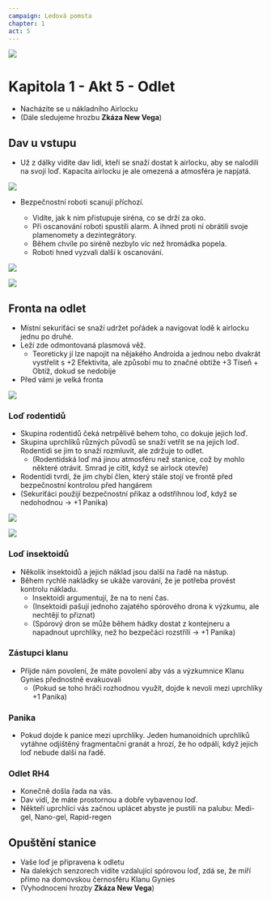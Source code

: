 ```yaml
---
campaign: Ledová pomsta
chapter: 1
act: 5
---
```


![](/LP/ScrattCZ_sci-fi_mercenaries_and_civilians_evacuating_a_casino_s_d0e45988-8940-4d77-b448-d0dcc36de800.png)

# Kapitola 1 - Akt 5 - Odlet

<Player url="https://youtu.be/Vb-jZDiGrDo?t=0" controls height={100} />

-   Nacházíte se u nákladního Airlocku
-   (Dále sledujeme hrozbu **Zkáza New Vega**)

## Dav u vstupu

-   Už z dálky vidíte dav lidí, kteří se snaží dostat k airlocku, aby se nalodili na svojí loď. Kapacita airlocku je ale omezená a atmosféra je napjatá.

![](/LP/ScrattCZ_two_sci-fi_crowds_of_angry_humanoids_shouting_at_each__70560736-bf42-4734-a7e3-f55f7450352b.png)

-   Bezpečnostní roboti scanují příchozí.

    -   Vidíte, jak k nim přistupuje siréna, co se drží za oko.
    -   Při oscanování roboti spustili alarm. A ihned proti ní obrátili svoje plamenomety a dezintegrátory.
    -   Během chvíle po siréně nezbylo víc než hromádka popela.
    -   Roboti hned vyzvali další k oscanování.

![](/LP/maps/New_Vega_Cargo_Airlock.jpg)

<List>
    <Actor
        name="robo-bezpečáci"
        size="Trump"
        className="not-prose drop-shadow-md print:drop-shadow-none"
        imageUri="/LP/ScrattCZ_two_sci-fi_crowds_of_angry_humanoids_shouting_at_each__70560736-bf42-4734-a7e3-f55f7450352b.png"
        imagePosition="center 30%"
        occupation={null}
        notes="Akce: Scanování - efektivita +1 proti čemukoliv v zóně do konce střetnutí. Plamenomet 1x&nbsp;Zranění, +1&nbsp;Teplota, Dezintegrátor 2x/1x&nbsp;Zranění. Odolný proti střelbě a konvenčním zbraním na blízko."
    />
    <Actor
        size="Trump"
        imageUri="/LP/ScrattCZ_croud_of_sci-fi_floral_zombies_invading_a_futuristic_c_ec55d41e-04de-4a50-b3a5-7691310dda21.png"
        imagePosition="center top"
        className="not-prose drop-shadow-md print:drop-shadow-none print:filter-none"
        name="Nekončící dav spórových dronů"
        notes="Sápavý výpad: 1x Zranění; Infekce: při Selhání obrany -> Spórová nákaza"
    />
    <Clock
        className="not-prose drop-shadow-md print:drop-shadow-none"
        size="US game"
        title="Podezření robo-bezpečáků"
        current={0}
        total={4}
        threat="Palba"
        reward="Průchod k airlocku"
    />
    <Clock
        className="not-prose drop-shadow-md print:drop-shadow-none"
        size="US game"
        title="Vyřazení robo-bezpečáků"
        current={0}
        total={8}
        threat="Zkáza New Vega&nbsp;+1"
        reward="1x Dezintegrátor, 1x&nbsp;Plamenometná paže"
    />
    <Clock
        className="not-prose drop-shadow-md print:drop-shadow-none"
        size="US game"
        title="Shromažďuje se dav spórových dronů"
        current={0}
        total={8}
        threat="Dav spórových dronů zaútočí"
    />
    <Clock
        className="not-prose drop-shadow-md print:drop-shadow-none"
        size="US game"
        title="Panika"
        current={0}
        total={6}
        threat="Všichni +1 Tíseň"
        reward="Zkáza New Vega&nbsp;-1"
    />
    <Asset
        icon="/LP/icons/flamethrower-arm.jpg"
        title="Plamenometná paže"
        effect="Efektivita 1 proti cíli + Zapálení zóny. +1&nbsp;Zkáza při instalaci (+1&nbsp;Teplota při použití, +2&nbsp;Zranění při odinstalaci)"
        imagePosition
        className="drop-shadow-md print:drop-shadow-none"
    />
    <Asset
        icon="/LP/icons/rifle-3.png"
        title="Dezintegrátor"
        effect="Efektivita +1 proti organickým cílům"
        imagePosition
        className="drop-shadow-md print:drop-shadow-none"
    />
    <Effect
        icon="/LP/icons/spore-infection-2.png"
        title="Spórová infekce"
        effect="+1 Zkáza"
        imagePosition
        className="drop-shadow-md print:drop-shadow-none"
    />
</List>

![](/LP/ScrattCZ_two_crowds_of_angry_space-station_citizens_shouting_at_574f7a8a-b97f-44dd-a05d-891626c38e43.png)

## Fronta na odlet

-   Místní sekuriťáci se snaží udržet pořádek a navigovat lodě k airlocku jednu po druhé.
-   Leží zde odmontovaná plasmová věž.
    -   Teoreticky jí lze napojit na nějakého Androida a jednou nebo dvakrát vystřelit s +2 Efektivita, ale způsobí mu to značné obtíže +3 Tíseň + Obtíž, dokud se nedobije
-   Před vámi je velká fronta

![](/LP/rat-men.jpg)

### Loď rodentidů

-   Skupina rodentidů čeká netrpělivě behem toho, co dokuje jejich loď.
-   Skupina uprchlíků různých původů se snaží vetřít se na jejich loď. Rodentidi se jim to snaží rozmluvit, ale zdržuje to odlet.
    -   (Rodentidská loď má jinou atmosféru než stanice, což by mohlo některé otrávit. Smrad je cítit, když se airlock otevře)
-   Rodentidi tvrdí, že jim chybí člen, který stále stojí ve frontě před bezpečnostní kontrolou před hangárem
-   (Sekuriťáci použijí bezpečnostní příkaz a odstřihnou loď, když se nedohodnou -> +1 Panika)

![](/LP/ScrattCZ_several_sci-fi_insectoid_aliens_367f922c-6a98-45ef-acf0-c311f562483e.png)

![](/LP/insectoid.jpg)

### Loď insektoidů

-   Několik insektoidů a jejich náklad jsou další na řadě na nástup.
-   Během rychlé nakládky se ukáže varování, že je potřeba provést kontrolu nákladu.
    -   Insektoidi argumentují, že na to není čas.
    -   (Insektoidi pašují jednoho zajatého spórového drona k výzkumu, ale nechtějí to přiznat)
    -   (Spórový dron se může během hádky dostat z kontejneru a napadnout uprchlíky, než ho bezpečáci rozstřílí -> +1 Panika)

### Zástupci klanu

-   Přijde nám povolení, že máte povolení aby vás a výzkumnice Klanu Gynies přednostně evakuovali
    -   (Pokud se toho hráči rozhodnou využít, dojde k nevoli mezi uprchlíky +1 Panika)

### Panika

-   Pokud dojde k panice mezi uprchlíky. Jeden humanoidních uprchlíků vytáhne odjištěný fragmentační granát a hrozí, že ho odpálí, když jejich loď nebude další na řadě.

### Odlet RH4

-   Konečně došla řada na vás.
-   Dav vidí, že máte prostornou a dobře vybavenou loď.
-   Někteří uprchlíci vás začnou uplácet abyste je pustili na palubu: Medi-gel, Nano-gel, Rapid-regen

<List>
    <Asset
        icon="/LP/icons/injection.png"
        title="Medi-gel"
        effect="oprava organického poškození"
        className="drop-shadow-md print:drop-shadow-none"
    />
    <Asset
        icon="/LP/icons/tube.png"
        title="Nano-gel"
        effect="oprava mechanického poškození"
        className="drop-shadow-md print:drop-shadow-none"
    />
    <Asset
        icon="/LP/icons/syringe-2.png"
        title="Rapid-regen"
        effect="Vyléčí instantně všechna organická zranění. Regenerovaná tkáň může zmutovat (+1&nbsp;zkáza)"
        className="drop-shadow-md print:drop-shadow-none"
    />
    <Asset
        icon="/LP/icons/bag.png"
        title="Lepidlonát"
        effect="granát co zalepí všechno v zóně na 1 kolo"
        className="drop-shadow-md print:drop-shadow-none"
    />
    <Asset
        icon="/LP/icons/capsule.png"
        title="EMP granát"
        effect="granát, co na 1 kolo vypne všechno elektronické v zóně"
        className="drop-shadow-md print:drop-shadow-none"
    />
</List>

## Opuštění stanice

-   Vaše loď je připravena k odletu
-   Na dalekých senzorech vidíte vzdalující spórovou loď, zdá se, že míří přímo na domovskou černosféru Klanu Gynies
-   (Vyhodnocení hrozby **Zkáza New Vega**)
